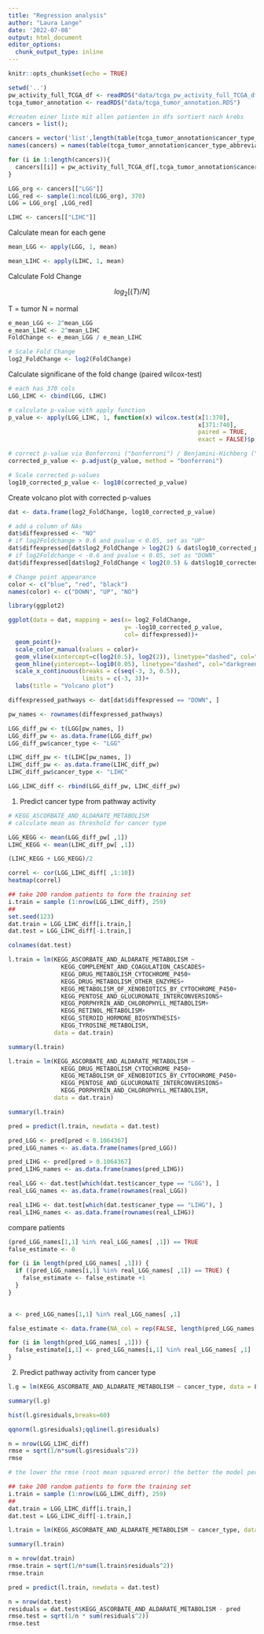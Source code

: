 ```yaml
---
title: "Regression analysis"
author: "Laura Lange"
date: '2022-07-08'
output: html_document
editor_options: 
  chunk_output_type: inline
---
```


```r
knitr::opts_chunk$set(echo = TRUE)
```

```r
setwd('..')
pw_activity_full_TCGA_df <- readRDS("data/tcga_pw_activity_full_TCGA_df.rds")
tcga_tumor_annotation <- readRDS("data/tcga_tumor_annotation.RDS")

```

```r
#createn einer liste mit allen patienten in dfs sortiert nach krebs
cancers = list();

cancers = vector('list',length(table(tcga_tumor_annotation$cancer_type_abbreviation)))
names(cancers) = names(table(tcga_tumor_annotation$cancer_type_abbreviation))

for (i in 1:length(cancers)){
  cancers[[i]] = pw_activity_full_TCGA_df[,tcga_tumor_annotation$cancer_type_abbreviation == names(cancers)[i]]
}
```

```r
LGG_org <- cancers[["LGG"]]
LGG_red <- sample(1:ncol(LGG_org), 370)
LGG = LGG_org[ ,LGG_red]

LIHC <- cancers[["LIHC"]]
```

Calculate mean for each gene 

```r
mean_LGG <- apply(LGG, 1, mean)

mean_LIHC <- apply(LIHC, 1, mean)

```

Calculate Fold Change 

$$
log_2[(T)/N]
$$

T = tumor 
N = normal 

```r
e_mean_LGG <- 2^mean_LGG
e_mean_LIHC <- 2^mean_LIHC
FoldChange <- e_mean_LGG / e_mean_LIHC

# Scale Fold Change 
log2_FoldChange <- log2(FoldChange)
```

Calculate significane of the fold change (paired wilcox-test)

```r
# each has 370 cols
LGG_LIHC <- cbind(LGG, LIHC)

# calculate p-value with apply function 
p_value <- apply(LGG_LIHC, 1, function(x) wilcox.test(x[1:370], 
                                                      x[371:740], 
                                                      paired = TRUE,
                                                      exact = FALSE)$p.value)

# correct p-value via Bonferroni ("bonferroni") / Benjamini-Hichberg ("BH")
corrected_p_value <- p.adjust(p_value, method = "bonferroni")

# Scale corrected p-values 
log10_corrected_p_value <- log10(corrected_p_value)
```


Create volcano plot with corrected p-values 

```r
dat <- data.frame(log2_FoldChange, log10_corrected_p_value)

# add a column of NAs
dat$diffexpressed <- "NO"
# if log2Foldchange > 0.6 and pvalue < 0.05, set as "UP" 
dat$diffexpressed[dat$log2_FoldChange > log2(2) & dat$log10_corrected_p_value < log10(0.05)] <- "UP"
# if log2Foldchange < -0.6 and pvalue < 0.05, set as "DOWN"
dat$diffexpressed[dat$log2_FoldChange < log2(0.5) & dat$log10_corrected_p_value < log10(0.05)] <- "DOWN"

# Change point appearance 
color <- c("blue", "red", "black")
names(color) <- c("DOWN", "UP", "NO")

library(ggplot2)

ggplot(data = dat, mapping = aes(x= log2_FoldChange, 
                                 y= -log10_corrected_p_value, 
                                 col= diffexpressed))+
  geom_point()+
  scale_color_manual(values = color)+
  geom_vline(xintercept=c(log2(0.5), log2(2)), linetype="dashed", col="darkgreen")+
  geom_hline(yintercept=-log10(0.05), linetype="dashed", col="darkgreen")+
  scale_x_continuous(breaks = c(seq(-3, 3, 0.5)),
                     limits = c(-3, 3))+
  labs(title = "Volcano plot")
```

```r
diffexpressed_pathways <- dat[dat$diffexpressed == "DOWN", ]

pw_names <- rownames(diffexpressed_pathways)

LGG_diff_pw <- t(LGG[pw_names, ])
LGG_diff_pw <- as.data.frame(LGG_diff_pw)
LGG_diff_pw$cancer_type <- "LGG"

LIHC_diff_pw <- t(LIHC[pw_names, ])
LIHC_diff_pw <- as.data.frame(LIHC_diff_pw)
LIHC_diff_pw$cancer_type <- "LIHC"

LGG_LIHC_diff <- rbind(LGG_diff_pw, LIHC_diff_pw)

```


1. Predict cancer type from pathway activity

```r
# KEGG_ASCORBATE_AND_ALDARATE_METABOLISM
# calculate mean as threshold for cancer type

LGG_KEGG <- mean(LGG_diff_pw[ ,1])
LIHC_KEGG <- mean(LIHC_diff_pw[ ,1])

(LIHC_KEGG + LGG_KEGG)/2
```

```r
correl <- cor(LGG_LIHC_diff[ ,1:10])
heatmap(correl)
```


```r
## take 200 random patients to form the training set
i.train = sample (1:nrow(LGG_LIHC_diff), 259)
##
set.seed(123)
dat.train = LGG_LIHC_diff[i.train,]
dat.test = LGG_LIHC_diff[-i.train,]

colnames(dat.test)
```

```r
l.train = lm(KEGG_ASCORBATE_AND_ALDARATE_METABOLISM ~
               KEGG_COMPLEMENT_AND_COAGULATION_CASCADES+
               KEGG_DRUG_METABOLISM_CYTOCHROME_P450+
               KEGG_DRUG_METABOLISM_OTHER_ENZYMES+
               KEGG_METABOLISM_OF_XENOBIOTICS_BY_CYTOCHROME_P450+
               KEGG_PENTOSE_AND_GLUCURONATE_INTERCONVERSIONS+
               KEGG_PORPHYRIN_AND_CHLOROPHYLL_METABOLISM+
               KEGG_RETINOL_METABOLISM+
               KEGG_STEROID_HORMONE_BIOSYNTHESIS+
               KEGG_TYROSINE_METABOLISM, 
             data = dat.train)

summary(l.train)
```

```r
l.train = lm(KEGG_ASCORBATE_AND_ALDARATE_METABOLISM ~ 
               KEGG_DRUG_METABOLISM_CYTOCHROME_P450+
               KEGG_METABOLISM_OF_XENOBIOTICS_BY_CYTOCHROME_P450+
               KEGG_PENTOSE_AND_GLUCURONATE_INTERCONVERSIONS+
               KEGG_PORPHYRIN_AND_CHLOROPHYLL_METABOLISM,
             data = dat.train)

summary(l.train)
```

```r
pred = predict(l.train, newdata = dat.test)
```

```r
pred_LGG <- pred[pred < 0.1064367]
pred_LGG_names <- as.data.frame(names(pred_LGG))

pred_LIHG <- pred[pred > 0.1064367]
pred_LIHG_names <- as.data.frame(names(pred_LIHG))
```

```r
real_LGG <- dat.test[which(dat.test$cancer_type == "LGG"), ]
real_LGG_names <- as.data.frame(rownames(real_LGG))

real_LIHG <- dat.test[which(dat.test$caner_type == "LIHG"), ]
real_LIHG_names <- as.data.frame(rownames(real_LIHG))
```
 
compare patients

```r
(pred_LGG_names[1,1] %in% real_LGG_names[ ,1]) == TRUE
false_estimate <- 0

for (i in length(pred_LGG_names[ ,1])) {
  if ((pred_LGG_names[i,1] %in% real_LGG_names[ ,1]) == TRUE) {
    false_estimate <- false_estimate +1
  }
}
  
```

```r
a <- pred_LGG_names[1,1] %in% real_LGG_names[ ,1]

false_estimate <- data.frame(NA_col = rep(FALSE, length(pred_LGG_names[ ,1])))

for (i in length(pred_LGG_names[ ,1])) {
  false_estimate[i,1] <- pred_LGG_names[i,1] %in% real_LGG_names[ ,1]
}
```


2. Predict pathway activity from cancer type

```r
l.g = lm(KEGG_ASCORBATE_AND_ALDARATE_METABOLISM ~ cancer_type, data = LGG_LIHC_diff)

summary(l.g)
```

```r
hist(l.g$residuals,breaks=60)
```
 
```r
qqnorm(l.g$residuals);qqline(l.g$residuals)
```

```r
n = nrow(LGG_LIHC_diff)
rmse = sqrt(1/n*sum(l.g$residuals^2))
rmse

# the lower the rmse (root mean squared error) the better the model performance
```

```r
## take 200 random patients to form the training set
i.train = sample (1:nrow(LGG_LIHC_diff), 259)
##
dat.train = LGG_LIHC_diff[i.train,]
dat.test = LGG_LIHC_diff[-i.train,]
```

```r
l.train = lm(KEGG_ASCORBATE_AND_ALDARATE_METABOLISM ~ cancer_type, data = LGG_LIHC_diff)

summary(l.train)
```

```r
n = nrow(dat.train)
rmse.train = sqrt(1/n*sum(l.train$residuals^2))
rmse.train
```

```r
pred = predict(l.train, newdata = dat.test)
```

```r
n = nrow(dat.test)
residuals = dat.test$KEGG_ASCORBATE_AND_ALDARATE_METABOLISM - pred
rmse.test = sqrt(1/n * sum(residuals^2))
rmse.test
```

